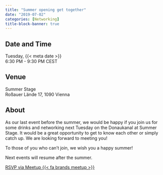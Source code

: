 ```yaml
---
title: "Summer opening get together"
date: "2019-07-02"
categories: [Networking]
title-block-banner: true
---
```


## Date and Time

Tuesday, {{< meta date >}}  
6:30 PM - 9:30 PM CEST

## Venue

Summer Stage  
Roßauer Lände 17, 1090 Vienna

## About

As our last event before the summer, we would be happy if you join us for some drinks and networking next Tuesday on the Donaukanal at Summer Stage. It would be a great opportunity to get to know each other or simply catch up. We are looking forward to meeting you!

To those of you who can’t join, we wish you a happy summer! 

Next events will resume after the summer.

[RSVP via Meetup {{< fa brands meetup >}}](https://www.meetup.com/rladies-vienna/events/262642620){.btn .btn-outline-primary .rsvp}
